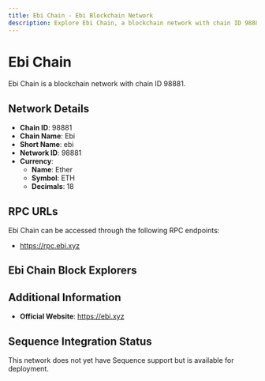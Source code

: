 ```yaml
--- 
title: Ebi Chain - Ebi Blockchain Network
description: Explore Ebi Chain, a blockchain network with chain ID 98881. Learn about its native currency, Ether, and how to interact with the network.
---
```


# Ebi Chain

Ebi Chain is a blockchain network with chain ID 98881.

## Network Details

- **Chain ID**: 98881
- **Chain Name**: Ebi
- **Short Name**: ebi
- **Network ID**: 98881
- **Currency**: 
  - **Name**: Ether
  - **Symbol**: ETH
  - **Decimals**: 18

## RPC URLs

Ebi Chain can be accessed through the following RPC endpoints:

- https://rpc.ebi.xyz

## Ebi Chain Block Explorers



## Additional Information

- **Official Website**: https://ebi.xyz

## Sequence Integration Status

This network does not yet have Sequence support but is available for deployment.
